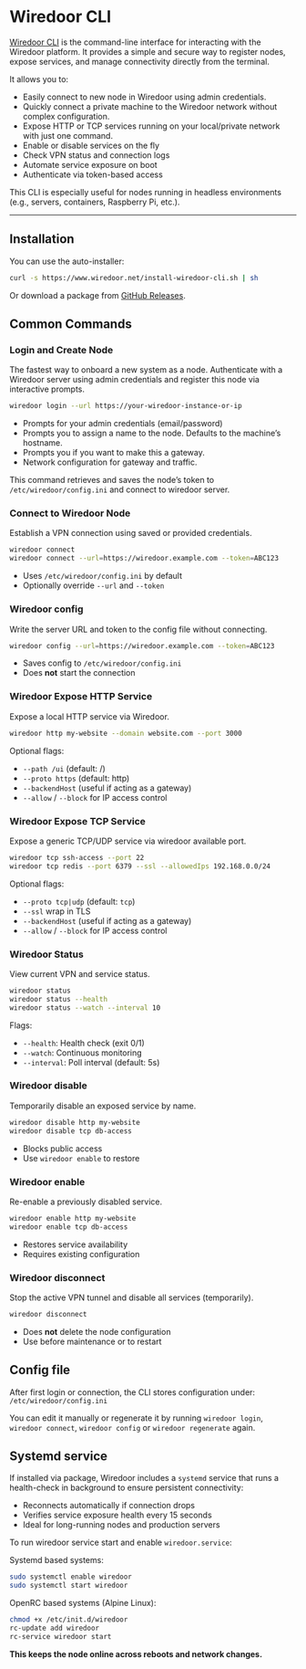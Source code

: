 # Wiredoor CLI

[Wiredoor CLI](https://github.com/wiredoor/wiredoor-cli)  is the command-line interface for interacting with the Wiredoor platform. 
It provides a simple and secure way to register nodes, expose services, and manage connectivity directly from the terminal.

It allows you to:

- Easily connect to new node in Wiredoor using admin credentials.
- Quickly connect a private machine to the Wiredoor network without complex configuration.
- Expose HTTP or TCP services running on your local/private network with just one command.
- Enable or disable services on the fly
- Check VPN status and connection logs
- Automate service exposure on boot
- Authenticate via token-based access

This CLI is especially useful for nodes running in headless environments (e.g., servers, containers, Raspberry Pi, etc.).

---

## Installation

You can use the auto-installer:

```bash
curl -s https://www.wiredoor.net/install-wiredoor-cli.sh | sh
```

Or download a package from [GitHub Releases](https://github.com/wiredoor/wiredoor-cli/releases).

## Common Commands

### Login and Create Node

The fastest way to onboard a new system as a node. Authenticate with a Wiredoor server using admin credentials and register this node via interactive prompts.

```bash
wiredoor login --url https://your-wiredoor-instance-or-ip
```

- Prompts for your admin credentials (email/password)
- Prompts you to assign a name to the node. Defaults to the machine’s hostname.
- Prompts you if you want to make this a gateway.
- Network configuration for gateway and traffic.

This command retrieves and saves the node’s token to `/etc/wiredoor/config.ini` and connect to wiredoor server.

### Connect to Wiredoor Node

Establish a VPN connection using saved or provided credentials.

```bash
wiredoor connect
wiredoor connect --url=https://wiredoor.example.com --token=ABC123
```

- Uses `/etc/wiredoor/config.ini` by default
- Optionally override `--url` and `--token`

### Wiredoor config

Write the server URL and token to the config file without connecting.

```bash
wiredoor config --url=https://wiredoor.example.com --token=ABC123
```

- Saves config to `/etc/wiredoor/config.ini`
- Does **not** start the connection

### Wiredoor Expose HTTP Service

Expose a local HTTP service via Wiredoor.

```bash
wiredoor http my-website --domain website.com --port 3000
```

Optional flags:

- `--path /ui` (default: /)
- `--proto https` (default: http)
- `--backendHost` (useful if acting as a gateway)
- `--allow` / `--block` for IP access control

### Wiredoor Expose TCP Service

Expose a generic TCP/UDP service via wiredoor available port.

```bash
wiredoor tcp ssh-access --port 22
wiredoor tcp redis --port 6379 --ssl --allowedIps 192.168.0.0/24
```

Optional flags:

- `--proto tcp|udp` (default: `tcp`)
- `--ssl` wrap in TLS
- `--backendHost` (useful if acting as a gateway)
- `--allow` / `--block` for IP access control

### Wiredoor Status

View current VPN and service status.

```bash
wiredoor status
wiredoor status --health
wiredoor status --watch --interval 10
```

Flags:

- `--health`: Health check (exit 0/1)
- `--watch`: Continuous monitoring
- `--interval`: Poll interval (default: 5s)

### Wiredoor disable

Temporarily disable an exposed service by name.

```bash
wiredoor disable http my-website
wiredoor disable tcp db-access
```

- Blocks public access
- Use `wiredoor enable` to restore

### Wiredoor enable

Re-enable a previously disabled service.

```bash
wiredoor enable http my-website
wiredoor enable tcp db-access
```

- Restores service availability
- Requires existing configuration

### Wiredoor disconnect

Stop the active VPN tunnel and disable all services (temporarily).

```bash
wiredoor disconnect
```

- Does **not** delete the node configuration
- Use before maintenance or to restart

## Config file

After first login or connection, the CLI stores configuration under: `/etc/wiredoor/config.ini`

You can edit it manually or regenerate it by running `wiredoor login`, `wiredoor connect`, `wiredoor config` or `wiredoor regenerate` again.

## Systemd service

If installed via package, Wiredoor includes a `systemd` service that runs a health-check in background to ensure persistent connectivity:

- Reconnects automatically if connection drops
- Verifies service exposure health every 15 seconds
- Ideal for long-running nodes and production servers

To run wiredoor service start and enable `wiredoor.service`:

Systemd based systems:

```bash
sudo systemctl enable wiredoor
sudo systemctl start wiredoor
```

OpenRC based systems (Alpine Linux):

```bash
chmod +x /etc/init.d/wiredoor
rc-update add wiredoor
rc-service wiredoor start
```

**This keeps the node online across reboots and network changes.**

